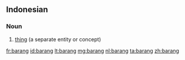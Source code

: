 ==Indonesian==

===Noun===
{{id-noun}}

# [[thing]] (a separate entity or concept)

{{tbot entry|Indonesian|thing|2007|December|id}}

[[fr:barang]]
[[id:barang]]
[[lt:barang]]
[[mg:barang]]
[[nl:barang]]
[[ta:barang]]
[[zh:barang]]